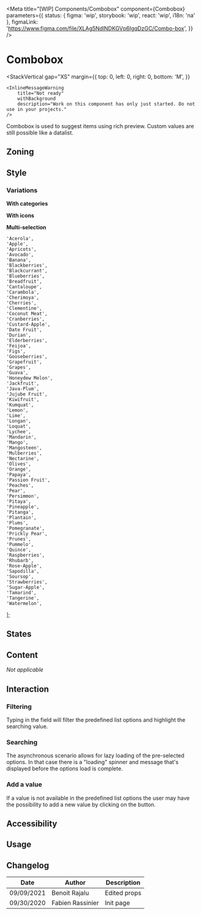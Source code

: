 
<Meta
	title="[WIP] Components/Combobox"
	component={Combobox}
	parameters={{
		status: { figma: 'wip', storybook: 'wip', react: 'wip', i18n: 'na' },
		figmaLink: 'https://www.figma.com/file/XLAg5NdlNDKGVp6IgqDzGC/Combo-box',
	}}
/>

# Combobox

<StackVertical
	gap="XS"
	margin={{
		top: 0,
		left: 0,
		right: 0,
		bottom: 'M',
	}}
>
	<InlineMessageWarning
		title="Not ready"
		withBackground
		description="Work on this component has only just started. Do not use in your projects."
	/>
</StackVertical>

Combobox is used to suggest items using rich preview.
Custom values are still possible like a datalist.

## Zoning

<FigmaImage
	src="https://www.figma.com/file/qc8oUSyVJM67gSsbTShftt/%F0%9F%93%90-Zoning?node-id=64%3A0"
	alt="zoning for combobox"
/>

## Style

### Variations

**With categories**

<FigmaImage
	src="https://www.figma.com/file/XLAg5NdlNDKGVp6IgqDzGC/Combo-box?node-id=33%3A422"
	alt="combobox with categories"
/>

**With icons**

<FigmaImage
	src="https://www.figma.com/file/XLAg5NdlNDKGVp6IgqDzGC/Combo-box?node-id=33%3A468"
	alt="combobox with icons"
/>

**Multi-selection**

<FigmaImage
	src="https://www.figma.com/file/XLAg5NdlNDKGVp6IgqDzGC/Combo-box?node-id=33%3A547"
	alt="combobox for multiselection"
/>

	'Acerola',
	'Apple',
	'Apricots',
	'Avocado',
	'Banana',
	'Blackberries',
	'Blackcurrant',
	'Blueberries',
	'Breadfruit',
	'Cantaloupe',
	'Carambola',
	'Cherimoya',
	'Cherries',
	'Clementine',
	'Coconut Meat',
	'Cranberries',
	'Custard-Apple',
	'Date Fruit',
	'Durian',
	'Elderberries',
	'Feijoa',
	'Figs',
	'Gooseberries',
	'Grapefruit',
	'Grapes',
	'Guava',
	'Honeydew Melon',
	'Jackfruit',
	'Java-Plum',
	'Jujube Fruit',
	'Kiwifruit',
	'Kumquat',
	'Lemon',
	'Lime',
	'Longan',
	'Loquat',
	'Lychee',
	'Mandarin',
	'Mango',
	'Mangosteen',
	'Mulberries',
	'Nectarine',
	'Olives',
	'Orange',
	'Papaya',
	'Passion Fruit',
	'Peaches',
	'Pear',
	'Persimmon',
	'Pitaya',
	'Pineapple',
	'Pitanga',
	'Plantain',
	'Plums',
	'Pomegranate',
	'Prickly Pear',
	'Prunes',
	'Pummelo',
	'Quince',
	'Raspberries',
	'Rhubarb',
	'Rose-Apple',
	'Sapodilla',
	'Soursop',
	'Strawberries',
	'Sugar-Apple',
	'Tamarind',
	'Tangerine',
	'Watermelon',
];

<Canvas>
	<Story name="usage">
		<Combobox values={fruits} />
	</Story>
</Canvas>

<ArgsTable story="usage" />

## States

<FigmaImage
	src="https://www.figma.com/file/XLAg5NdlNDKGVp6IgqDzGC/Combo-box?node-id=33%3A202"
	alt="combobox behaviors"
/>

## Content

_Not applicable_

## Interaction

### Filtering

Typing in the field will filter the predefined list options and highlight the searching value.

<FigmaImage
	src="https://www.figma.com/file/XLAg5NdlNDKGVp6IgqDzGC/Combo-box?node-id=33%3A846"
	alt="combobox filtering values"
/>

### Searching

The asynchronous scenario allows for lazy loading of the pre-selected options. In that case there is a "loading" spinner and message that's displayed before the options load is complete.

<FigmaImage
	src="https://www.figma.com/file/XLAg5NdlNDKGVp6IgqDzGC/Combo-box?node-id=33%3A287"
	alt="combobox searching for a value"
/>

### Add a value

If a value is not available in the predefined list options the user may have the possibility to add a new value by clicking on the button.

<FigmaImage
	src="https://www.figma.com/file/XLAg5NdlNDKGVp6IgqDzGC/Combo-box?node-id=33%3A207"
	alt="combobox add a new value"
/>

## Accessibility

## Usage

## Changelog

| Date       | Author           | Description  |
| ---------- | ---------------- | ------------ |
| 09/09/2021 | Benoit Rajalu    | Edited props |
| 09/30/2020 | Fabien Rassinier | Init page    |
